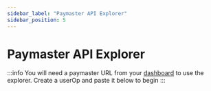 ```yaml
---
sidebar_label: "Paymaster API Explorer"
sidebar_position: 5
---
```


# Paymaster API Explorer


:::info
You will need a paymaster URL from your [dashboard](https://dashboard.biconomy.io/) to use the explorer. Create a userOp and paste it below to begin
:::

<Explorer />
